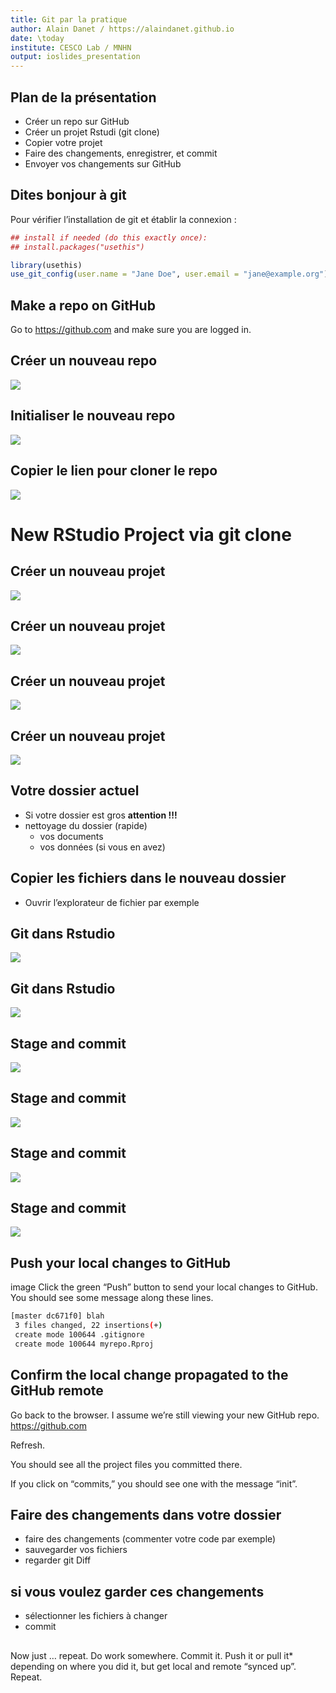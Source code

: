 ```yaml
---
title: Git par la pratique
author: Alain Danet / https://alaindanet.github.io
date: \today
institute: CESCO Lab / MNHN
output: ioslides_presentation
---
```

  
## Plan de la présentation

- Créer un repo sur GitHub
- Créer un projet Rstudi (git clone)
- Copier votre projet
- Faire des changements, enregistrer, et commit
- Envoyer vos changements sur GitHub


## Dites bonjour à git

Pour vérifier l'installation de git et établir la connexion :

```r
## install if needed (do this exactly once):
## install.packages("usethis")

library(usethis)
use_git_config(user.name = "Jane Doe", user.email = "jane@example.org")
```

## Make a repo on GitHub

Go to <https://github.com> and make sure you are logged in.

## Créer un nouveau repo

![](screenshots/new-repo-1.png)

## Initialiser le nouveau repo

![](screenshots/new-repo-2.png)

## Copier le lien pour cloner le repo

![](screenshots/new-repo-3.png)

# New RStudio Project via git clone

## Créer un nouveau projet

![](screenshots/Rstudio-project-0.png)

## Créer un nouveau projet

![](screenshots/Rstudio-project-1.png)

## Créer un nouveau projet

![](screenshots/Rstudio-project-2.png)

## Créer un nouveau projet

![](screenshots/Rstudio-project-3.png)

## Votre dossier actuel

- Si votre dossier est gros **attention !!!**
- nettoyage du dossier (rapide)
  - vos documents
  - vos données (si vous en avez)

## Copier les fichiers dans le nouveau dossier

- Ouvrir l'explorateur de fichier par exemple

## Git dans Rstudio

![](screenshots/Rstudio-git-1.png)

## Git dans Rstudio

![](screenshots/Rstudio-git-2.png)
  
## Stage and commit

![](screenshots/Rstudio-git-3.png)

## Stage and commit

![](screenshots/Rstudio-git-4.png)

## Stage and commit

![](screenshots/Rstudio-git-5.png)

## Stage and commit

![](screenshots/Rstudio-git-6.png)

## Push your local changes to GitHub

image
Click the green "Push" button to send your local changes to GitHub. You should see some message along these lines.

``` bash
[master dc671f0] blah
 3 files changed, 22 insertions(+)
 create mode 100644 .gitignore
 create mode 100644 myrepo.Rproj
```

## Confirm the local change propagated to the GitHub remote

Go back to the browser. I assume we're still viewing your new GitHub repo.
<https://github.com> 

Refresh.

You should see all the project files you committed there.

If you click on "commits," you should see one with the message "init".

## Faire des changements dans votre dossier

- faire des changements (commenter votre code par exemple)
- sauvegarder vos fichiers
- regarder git Diff

## si vous voulez garder ces changements

- sélectionner les fichiers à changer
- commit

## 

Now just ... repeat. Do work somewhere. Commit it. Push it or pull it\* depending on where you did it, but get local and remote "synced up". Repeat.